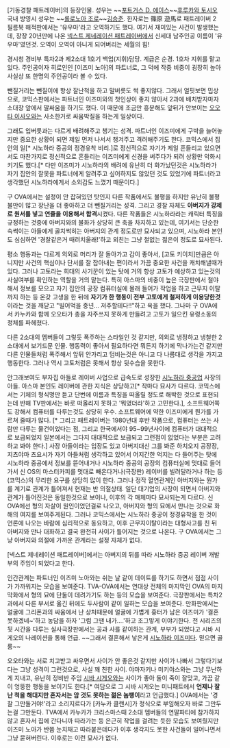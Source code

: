 [기동경찰 패트레이버]의 등장인물. 성우는 ~~[[포트거스 D. 에이스]]~~[[후루카와 토시오]] 국내 방영시 성우는 ~~[[롤로노아 조로]]~~[[김승준]]. 한자로는 篠原 遊馬로 패트레이버 2 필름북 해적판에서는 '유우마'라고 오역하기도 했다. 여기서 재미있는 사건이 발생했는데, 장장 20년만에 나온 [[넥스트 제네레이션 패트레이버]]에서 신세대 남주인공 이름이 '유우마'였던것. 오역이 오역이 아니게 되어버리는 세월의 힘!

경시청 경비부 특차2과 제2소대 1호기 백업(지휘)담당. 계급은 순경. 1호차 지휘를 맡고 있다. 주인공이자 히로인인 [이즈미 노아]의 파트너로, 그 덕에 작중 비중이 굉장히 높아 사실상 또 한명의 주인공이라 볼 수 있다.

뺀질거리는 뺀질이에 항상 잘난척을 하고 말버릇도 썩 좋지않다. 그래서 얼핏보면 밉상으로, 코믹스판에서는 파트너인 이즈미와의 첫인상이 좋지 않아서 2과에 배치받자마자 소대장 앞에서 말싸움을 하기도 했다. 이 때문에 조금만 흥분해도 앞뒤가 안보이는 [[오오타 이사오]]와는 사소한거로 싸움박질을 하는게 일상이다.

그래도 입버릇과는 다르게 배려해주고 챙기는 성격. 파트너인 이즈미에게 구박을 늘어놓지만 중요한 상황이 되면 제일 먼저 나서서 챙겨주고 격려해주기도 한다. 코믹스에서 집안의 일[* 시노하라 중공의 정경유착 비리.]로 정신적으로 자기가 제일 흔들리고 있으면서도 마찬가지로 정신적으로 흔들리는 이즈미에게 신경을 써주다가 되려 상황만 악화시키기도 했다.[* 다만 이즈미가 시노하라의 배려에 유난히 더 화가났던것은 시노하라가 자기 집안의 잘못을 파트너에게 알려주고 싶어하지도 않았던 것도 있었기에 파트너라고 생각했던 시노하라에게서 소외감도 느꼈기 때문이다.]

구 OVA에서는 설정이 안 잡혀있던 탓인지 다른 작품에서도 불평을 하지만 유난히 불평불만이 많고 장난을 더 좋아하고 더 뺀질거리는 성격. 그리고 경찰 자체도 '''아버지가 강제로 원서를 넣고 연줄을 이용해서 합격'''시켰다. 다른 작품들은 시노하라라는 캐릭터 특징을 규정하는 것중에 아버지와의 불화가 상당히 큰 축을 차지하고 있는데, 여기서는 단순한 속썩이는 아들에게 골치썩히는 아버지의 관계 정도로만 묘사되고 있으며, 시노하라 본인도 심심하면 '경찰같은거 때려치울래!'하고 외친는 그냥 철없는 젊은이 정도로 묘사된다.

평소 행동과는 다르게 의외로 머리가 잘 돌아가고 감이 좋아서, [고토 키이치]만큼은 아니지만 사건의 핵심이나 단서를 잘 잡아내는 편이라서 가끔 중요한 사건을 캐치해낼때가 있다. 그러나 고토라는 희대의 사기꾼이 있는 탓에 거의 항상 고토가 예상하고 있는것의 사실여부를 확인하는 역할을 거의 맡는다. 특히 아스마의 비중이 높은 극장판에서 철야해서 정보를 모으고 자기 집안의 공장 컴퓨터실에 몰래 들어가 작업을 하고 근무지 이탈까지 하는 등 온갖 고생을 한 뒤에 '''자기가 한 행동이 전부 고토에게 철저하게 이용당한것'''이라는 것을 깨닫고 "빌어먹을 중년... 저주할테다!!"하고 욕을 했다. 그나마 구 OVA에서 카누카와 함께 오오타가 총을 자주쓰지 못하게 만들려고 고토가 일으킨 유령소동의 정체를 파헤쳤다.

다른 2소대의 멤버들이 그렇듯 폭주하는 스타일인 것 같지만, 의외로 냉정하고 냉철한 2소대에서 보기드문 인물. 행동력이 좋아서 필요하다면 뭐든지 하기에 막나가는건 같지만 다른 인물들처럼 폭주해서 앞뒤 안가리고 덤비는것은 아니고 다 나름대로 생각을 가지고 행동한다. 그러나 역시 고토처럼은 못해서 항상 뒷수습을 못한다.

안그래보여도 부자집 아들로 레이버 사업으로 급속도로 성장한 [[시노하라 중공업]] 사장의 아들. 아스마 본인도 레이버에 관한 지식은 상당하고[* 작마다 묘사가 다르다. 코믹스에서는 기체의 형식명만 듣고 단번에 이름과 특징을 떠올릴 정도로 해박한 것으로 표현되는데 반해 TV판에서는 바로 떠올리지 못하고 '뭐였더라'하고 고민한다.], 소프트웨어쪽도 강해서 컴퓨터를 다루는것도 상당히 우수. 소프트웨어에 약한 이즈미에게 뭔가를 가르쳐 줄때가 많다. [* 그리고 패트레이버는 1980년대 후반 작품으로, 컴퓨터는 쓰는 사람만 다루는 물건이었다는 점, 그리고 한국에서야 95~99년사이에 컴퓨터가 대대적으로 보급되었지 일본에서는 그다지 대대적으로 보급되고 그런점이 없었다는 부분은 고려하고 봐야 한다.] 사장 아들이라는 입장도 있고 아버지대신 그를 봐준 하치오지 공장장, 지츠야마 츠요시가 자기 아들처럼 생각하고 있어서 어지간한 억지는 다 들어주는 탓에 시노하라 중공에서 정보를 뜯어내거나 시노하라 중공의 공장의 컴퓨터실에 멋대로 들어가서 신 OS의 마스터카피를 멋대로 빼온다거나(극장판) 레이버를 빌려달라거나 하는 등(코믹스)의 무리한 요구를 상당히 많이 한다. 그러나 정작 혈연관계인 아버지와는 뭔가를 계기로 관계가 틀어져서 현재는 반 의절상태. 
일단 대기업의 사장이 되면서 아버지와 관계가 틀어진것은 동일한것으로 보이나, 이후의 각 매체마다 묘사되는게 다르다. 신OVA에선 형의 자살이 원인이었던걸로 나오고, 아버지와 형의 묘에서 만나는 것으로 화해의 여지를 보여주게된다. 그러나 코믹스에서는 시노하라 중공이 정경유착을 한 것이 언론에 나오는 바람에 심리적으로 동요하고, 이후 근무지이탈이라는 대형사고를 친 뒤 아버지와 만나 대화하고 결국 완전히 사이가 틀어지는 것으로 나온다. 구 OVA에서는 그냥 아버지와 의절에 가까운 관계라는 설정 자체가 없다.

[넥스트 제네레이션 패트레이버]에서는 아버지의 뒤를 따라 시노하라 중공 레이버 개발부의 주임이 되었다고 한다.

인간관계는 파트너인 이즈미 노아와는 쉬는 날 같이 데이트를 하기도 하면서 점점 사이가 가까워지는 모습을 보여준다.
TVA-OVA에서는 연대상 전체의 마지막인 OVA의 마지막화에서 형의 묘에 단둘이 데려가기도 하는 등의 모습을 보여준다. 극장판에서는 특차2과에서 다른 부서로 옮긴 뒤에도 두사람이 같이 일하는 모습을 보여준다. 만화판에서는 얼굴에 그리폰과의 싸움에서 난 상처때문에 얼굴에 가볍게 흉터가 남은 이즈미가 '결혼 못하겠네~'하고 농담을 하자 '그럼 그땐 내가....'하고 조그맣게 이야기한다. 전 시리즈의 뒷 시간을 다루는 실사극장판에서는 공과 사를 같이하는 관계, 부부가 되었다고 시바 시게오의 나레이션을 통해 언급. ~~그래서 결혼해서 낳은게 [[시노하라 이즈미]]다. 믿으면 골룸~~

오오타와는 서로 치고받고 싸우면서 사이가 안 좋은것 같지만 사이가 나빠서 그렇다기보다는 그냥 성격이 그런것으로, 사실 꽤 친한 사이. 야마자키나 미키야스와는 그냥 무난하게 지내고, 유난히 정비반 주임 [[시바 시게오]]와는 사이가 좋아 둘이 죽이 잘맞고, 가끔 같이 엉뚱한 행동을 보이기도 한다.[* 여담으로 그 시바 시게오는 미니패트에서 '''언제나 잘난 척을 해대지만 혼자서는 암 것도 못하는 젊은 놈팽이'''라고 언급했다.] OVA에서는 '경찰 그만둘거야!'라고 소리지르다가 [카누카 클랜시]가 정식으로 부임해오자 바로 그만두는걸 그만둔다. TVA에서 카누카가 크리스마스때 2소대 멤버들의 연말파티에 참가하지 않고 혼자서 집에 간다니까 따라가는 등 은근히 작업을 걸려는 듯한 모습도 보여줬지만 이즈미 노아가 반쯤 눈치채고 따라붙은데다가 이후 생각지도 못한 사건들이 일어나면서 그냥 묻혀버린다. 이후로는 이런 묘사가 없다.
